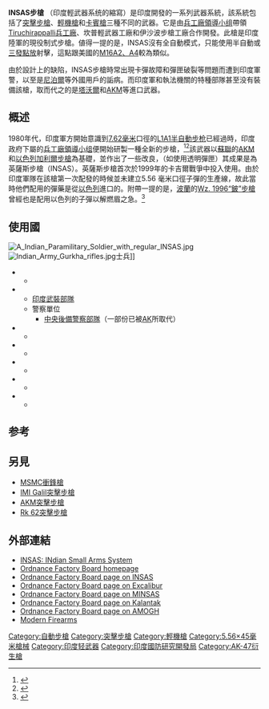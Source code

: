{{Expand|time=2014-04-21}}
{{noteTA
|G1=軍事
|G2=長度單位
|G3=Firearms
}}
{{Infobox Weapon
|name= INSAS 
|image= File:INSAS Rifle.jpg
|image_size= 300px
|caption= INSAS
|origin= {{flag|India}}
|type= [[突擊步槍|突擊步槍]]
|is_ranged=yes
|service= 1998年—
|used_by= 
|wars= [[卡吉爾戰爭|卡吉爾戰爭]]<br/>[[尼泊爾內戰|尼泊爾內戰]]
|designer= [[武器研究和發展機構|武器研究和發展機構]]
|design_date=
|manufacturer=[[軍械工廠委員會|軍械工廠委員會]]
|production_date=
|number=
|variants=
|weight= 3.2公斤（空槍）<br> 4.65公斤（裝彈）
|length= {{convert|960|mm|in|1|abbr=on}}（槍托延展）<br/> {{convert|750|mm|in|1|abbr=on}}（槍托摺疊）
|part_length= {{convert|464|mm|in|abbr=on}}
|cartridge= [[5.56×45mm_NATO|5.56×45毫米]]
|action= [[氣動式|長行程導氣式活塞]]，[[轉拴式槍栓|轉拴式槍栓]]
|mode= 半自動、[[三發點放|三發點放]]，可[[擊發調變槍械|擊發調變]]
|rate= 600—650發／分鐘
|velocity= {{convert| 900|m/s|0|lk=on|abbr=on}}
|range= 500米
|feed= 20、30發[[彈匣|彈匣]]
|sights= 機械瞄具<br>瞄準鏡
}}

'''INSAS步槍''' （印度輕武器系统的縮寫）是印度開發的一系列武器系統，該系統包括了[[突擊步槍|突擊步槍]]、[[輕機槍|輕機槍]]和[[卡賓槍|卡賓槍]]三種不同的武器。它是由[[兵工廠領導小组|兵工廠領導小组]]帶領[[Tiruchirappalli兵工廠|Tiruchirappalli兵工廠]]、坎普輕武器工廠和伊沙波步槍工廠合作開發。此槍是印度陸軍的現役制式步槍。値得一提的是，INSAS沒有全自動模式，只能使用半自動或[[三發點放|三發點放]]射擊，這點跟美國的[[M16突擊步槍|M16A2、A4]]較為類似。

由於設計上的缺陷，INSAS步槍時常出現卡彈故障和彈匣破裂等問題而遭到印度軍警，以至是[[尼泊爾|尼泊爾]]等外國用戶的詬病。而印度軍和執法機關的特種部隊甚至没有裝備該槍，取而代之的是[[IMI_TAR-21突擊步槍|塔沃爾]]和[[AKM突擊步槍|AKM]]等進口武器。

== 概述 ==
1980年代，印度軍方開始意識到[[7.62×51mm_NATO|7.62毫米]]口徑的[[FN_FAL自動步槍|L1A1半自動步枪]]已經過時，印度政府下屬的[[兵工廠領導小组|兵工廠領導小组]]便開始研製一種全新的步槍，<ref>{{cite web |url=http://ofbindia.gov.in/index.php?wh=Weapons&lang=en |title=Indian Ordnance Factories: Weapons |publisher=Ofbindia.gov.in |date= |accessdate=2014-02-05 |archive-date=2018-02-21 |archive-url=https://web.archive.org/web/20180221005102/http://ofbindia.gov.in/index.php?wh=Weapons&lang=en |dead-url=no }}</ref><ref>{{cite web |author= |url=http://news.oneindia.in/2007/03/19/oft-develops-gen-x-weapons-1174286532.html |title=OFT develops Gen-X weapons - News Oneindia |publisher=News.oneindia.in |date=2007-03-19 |accessdate=2014-02-05 |archive-date=2014-10-25 |archive-url=https://web.archive.org/web/20141025214736/http://news.oneindia.in/2007/03/19/oft-develops-gen-x-weapons-1174286532.html |dead-url=no }}</ref>該武器以[[蘇聯|蘇聯]]的[[AKM突擊步槍|AKM]]和[[以色列|以色列]][[IMI_Galil突擊步槍|加利爾步槍]]為基礎，並作出了一些改良，（如使用透明彈匣）其成果是為英薩斯步槍（INSAS）。英薩斯步槍首次於1999年的卡吉爾戰爭中投入使用。由於印度軍隊在該槍第一次配發的時候並未建立5.56 毫米口徑子彈的生產線，故此當時他們配用的彈藥是從[[以色列|以色列]]進口的。附帶一提的是，[[波蘭|波蘭]]的[[Wz._1996鈹式突擊步槍|Wz. 1996“鈹”步槍]]曾經也是配用以色列的子彈以解燃眉之急。<ref>{{Cite web |url=http://firearmsworld.net/polish/beryl/beryl.htm |title=存档副本 |access-date=2017-11-01 |archive-date=2020-01-21 |archive-url=https://web.archive.org/web/20200121160647/http://firearmsworld.net/polish/beryl/beryl.htm |dead-url=no }}</ref>

== 使用國 ==
[[File:A_Indian_Paramilitary_Soldier_with_regular_INSAS.jpg|thumb]]
[[File:Indian_Army_Gurkha_rifles.jpg|thumb]]士兵]]
* {{flagcountry|Bhutan}}
** {{tsl|en|Military of Bhutan|不丹武裝部隊}}
* {{flagcountry|India}}
** [[印度軍事|印度武裝部隊]]
** 警察單位
*** [[中央後備警察部隊|中央後備警察部隊]]（一部份已被[[AK-47突擊步槍|AK]]所取代）
* {{flagcountry|Oman}}
** {{tsl|en|Military of Oman|阿曼蘇丹武裝部隊}}
* {{flagcountry|Lebanon}}
** {{tsl|en|Military of Lebanon|黎巴嫩武裝部隊}}
* {{flagcountry|Nepal}}
** {{tsl|en|Military of Nepal|尼泊爾武裝部隊}}
* {{flagcountry|Sri Lanka}}
** {{tsl|en|Military of Sri Lanka|斯里蘭卡武裝部隊}}
* {{flagcountry|Eswatini}}
** {{tsl|en|Military of Eswatini|史瓦帝尼國防軍}}

== 参考 ==
{{Reflist}}

== 另見 ==
* [[MSMC衝鋒槍|MSMC衝鋒槍]]
* [[IMI_Galil突擊步槍|IMI Galil突擊步槍]]
* [[AKM突擊步槍|AKM突擊步槍]]
* [[Rk_62突擊步槍|Rk 62突擊步槍]]

== 外部連結 ==
{{Commons category|INSAS rifle}}
* [https://web.archive.org/web/20110804082437/http://www.bharat-rakshak.com/MONITOR/ISSUE1/BR-MON6.html INSAS: INdian Small Arms System]
* [http://ofbindia.gov.in/index.php?wh=Weapons&lang=en Ordnance Factory Board homepage] {{Wayback|url=http://ofbindia.gov.in/index.php?wh=Weapons&lang=en |date=20180221005102 }}
* [http://ofbindia.gov.in/products/data/weapons/wsc/11.htm Ordnance Factory Board page on INSAS] {{Wayback|url=http://ofbindia.gov.in/products/data/weapons/wsc/11.htm |date=20130930044510 }}
* [http://ofbindia.gov.in/products/data/weapons/wsc/23.htm Ordnance Factory Board page on Excalibur] {{Wayback|url=http://ofbindia.gov.in/products/data/weapons/wsc/23.htm |date=20160420054849 }}
* [http://ofbindia.gov.in/products/data/weapons/wsc/24.htm Ordnance Factory Board page on MINSAS] {{Wayback|url=http://ofbindia.gov.in/products/data/weapons/wsc/24.htm |date=20210211060209 }}
* [http://ofbindia.gov.in/products/data/weapons/wsc/add_32.htm Ordnance Factory Board page on Kalantak] {{Wayback|url=http://ofbindia.gov.in/products/data/weapons/wsc/add_32.htm |date=20130930044531 }}
* [http://ofbindia.gov.in/products/data/weapons/wsc/add_31.htm Ordnance Factory Board page on AMOGH] {{Wayback|url=http://ofbindia.gov.in/products/data/weapons/wsc/add_31.htm |date=20151127152613 }}
* [http://world.guns.ru/assault/as67-e.htm Modern Firearms] {{Wayback|url=http://world.guns.ru/assault/as67-e.htm |date=20100902033651 }}

{{AK槍族}}

[[Category:自動步槍|Category:自動步槍]]
[[Category:突擊步槍|Category:突擊步槍]]
[[Category:輕機槍|Category:輕機槍]]
[[Category:5.56×45毫米槍械|Category:5.56×45毫米槍械]]
[[Category:印度轻武器|Category:印度轻武器]]
[[Category:印度國防研究開發局|Category:印度國防研究開發局]]
[[Category:AK-47衍生槍|Category:AK-47衍生槍]]